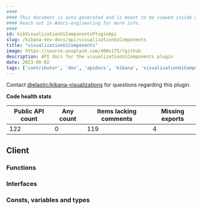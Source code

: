 ```yaml
---
####
#### This document is auto-generated and is meant to be viewed inside our experimental, new docs system.
#### Reach out in #docs-engineering for more info.
####
id: kibVisualizationUiComponentsPluginApi
slug: /kibana-dev-docs/api/visualizationUiComponents
title: "visualizationUiComponents"
image: https://source.unsplash.com/400x175/?github
description: API docs for the visualizationUiComponents plugin
date: 2023-06-02
tags: ['contributor', 'dev', 'apidocs', 'kibana', 'visualizationUiComponents']
---
```




Contact [@elastic/kibana-visualizations](https://github.com/orgs/elastic/teams/kibana-visualizations) for questions regarding this plugin.

**Code health stats**

| Public API count  | Any count | Items lacking comments | Missing exports |
|-------------------|-----------|------------------------|-----------------|
| 122 | 0 | 119 | 4 |

## Client

### Functions
<DocDefinitionList data={visualizationUiComponentsObj.client.functions}/>

### Interfaces
<DocDefinitionList data={visualizationUiComponentsObj.client.interfaces}/>

### Consts, variables and types
<DocDefinitionList data={visualizationUiComponentsObj.client.misc}/>

